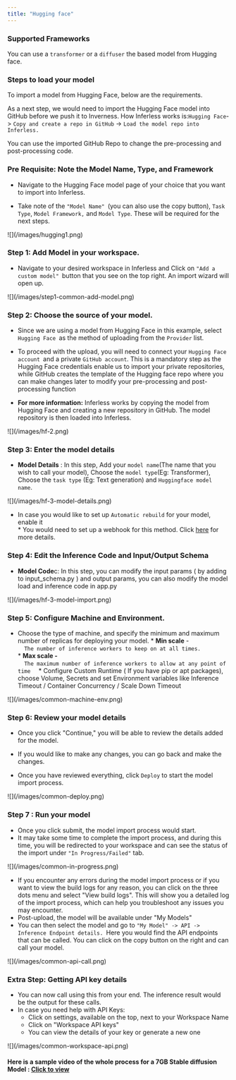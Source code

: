 ```yaml
---
title: "Hugging face"
---
```


### Supported Frameworks

You can use a `transformer` or a `diffuser` the based model from Hugging face.

### Steps to load your model

To import a model from Hugging Face, below are the requirements.

As a next step, we would need to import the Hugging Face model into GitHub before we push it to Inverness. How Inferless works is:` Hugging Face `\-> `Copy and create a repo in GitHub` \-> `Load the model repo into Inferless.`

You can use the imported GitHub Repo to change the pre-processing and post-processing code. 

### Pre Requisite: Note the Model Name, Type, and Framework

* Navigate to the Hugging Face model page of your choice that you want to import into Inferless.

* Take note of the `"Model Name" `(you can also use the copy button), `Task Type`, `Model Framework,` and `Model Type`. These will be required for the next steps.

<Frame caption = "The fields to be copied/noted are mentioned in RED.">![](/images/hugging1.png)</Frame>

### Step 1: Add Model in your workspace.

* Navigate to your desired workspace in Inferless and Click on `"Add a custom model" `button that you see on the top right. An import wizard will open up.

<Frame caption = "Click on Add Model">![](/images/step1-common-add-model.png)</Frame>

###  Step 2: Choose the source of your model.

* Since we are using a model from Hugging Face in this example, select `Hugging Face `as the method of uploading from the `Provider` list.

* To proceed with the upload, you will need to connect your `Hugging Face account `and a private `GitHub account`. This is a mandatory step as the Hugging Face credentials enable us to import your private repositories, while GitHub creates the template of the Hugging face repo where you can make changes later to modify your pre-processing and post-processing function

* **For more information:** Inferless works by copying the model from Hugging Face and creating a new repository in GitHub. The model repository is then loaded into Inferless.

<Frame caption = "Select Hugging Face and also add the neccesary accounts">![](/images/hf-2.png)</Frame>

### Step 3: Enter the model details 

* **Model Details** : In this step, Add your `model name`(The name that you wish to call your model), Choose the `model type`(Eg: Transformer), Choose the `task type` (Eg: Text generation) and `Huggingface model name`.

<Frame caption = "Enter the details as noted">![](/images/hf-3-model-details.png)</Frame>

   * In case you would like to set up `Automatic rebuild` for your model, enable it  
         * You would need to set up a webhook for this method. Click [here](/model-import/automatic-build-via-webhooks) for more details.


### Step 4: Edit the Inference Code and Input/Output Schema 

* **Model Code**c: In this step, you can modify the input params ( by adding to input_schema.py ) and output params, you can also modify the model load and inference code in app.py  

<Frame caption = "Enter the details as noted">![](/images/hf-3-model-import.png)</Frame>


### Step 5: Configure Machine and Environment.
* Choose the type of machine, and specify the minimum and maximum number of replicas for deploying your model.
         * **Min scale** \-  
         ```  
         The number of inference workers to keep on at all times.  
         ```  
         * **Max scale -**  
         ```  
         The maximum number of inference workers to allow at any point of time  
         ``` 
         * Configure Custom Runtime ( If you have pip or apt packages), choose Volume, Secrets and set Environment variables like Inference Timeout / Container Concurrency / Scale Down Timeout

<Frame caption = "Set runtime and configuration">![](/images/common-machine-env.png)</Frame>


### Step 6: Review your model details

* Once you click "Continue," you will be able to review the details added for the model.

* If you would like to make any changes, you can go back and make the changes.

* Once you have reviewed everything, click `Deploy` to start the model import process.

<Frame caption = "Review all the details carefully before proceeding">![](/images/common-deploy.png)</Frame>


### Step 7 : Run your model

* Once you click submit, the model import process would start.  
* It may take some time to complete the import process, and during this time, you will be redirected to your workspace and can see the status of the import under `"In Progress/Failed"` tab.  
<Frame caption = "View the model under `In-Progress/ Failed`">![](/images/common-in-progress.png)</Frame>
  
* If you encounter any errors during the model import process or if you want to view the build logs for any reason, you can click on the three dots menu and select "View build logs". This will show you a detailed log of the import process, which can help you troubleshoot any issues you may encounter.  
* Post-upload, the model will be available under "My Models"  
* You can then select the model and go to `"My Model" -> API -> Inference Endpoint details. `Here you would find the API endpoints that can be called. You can click on the copy button on the right and can call your model.  
  
<Frame caption = "Under the API Tab, you can view the API endpoint details."> ![](/images/common-api-call.png)  </Frame>

### Extra Step: Getting API key details



* You can now call using this from your end. The inference result would be the output for these calls.  
* In case you need help with API Keys:  
   * Click on settings, available on the top, next to your Workspace Name  
   * Click on "Workspace API keys"  
   * You can view the details of your key or generate a new one  
<Frame caption = "Sample for now">![](/images/common-workspace-api.png)</Frame>  

#### Here is a sample video of the whole process for a 7GB Stable diffusion Model : [Click to view](https://www.youtube.com/watch?v=5vYsmPu9pZM)
